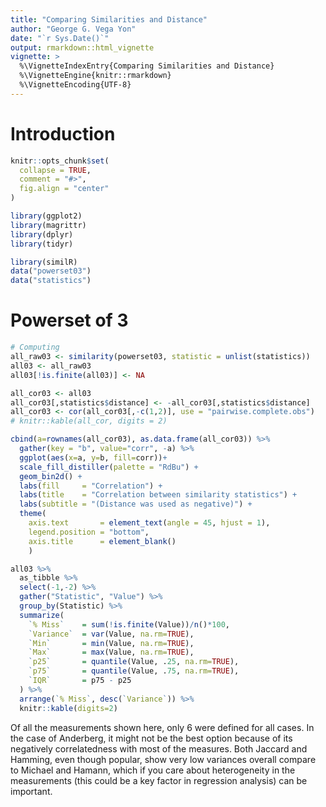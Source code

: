 ```yaml
---
title: "Comparing Similarities and Distance"
author: "George G. Vega Yon"
date: "`r Sys.Date()`"
output: rmarkdown::html_vignette
vignette: >
  %\VignetteIndexEntry{Comparing Similarities and Distance}
  %\VignetteEngine{knitr::rmarkdown}
  %\VignetteEncoding{UTF-8}
---
```


# Introduction


```r
knitr::opts_chunk$set(
  collapse = TRUE,
  comment = "#>",
  fig.align = "center"
)
```

```r
library(ggplot2)
library(magrittr)
library(dplyr)
library(tidyr)
```


```r
library(similR)
data("powerset03")
data("statistics")
```

# Powerset of 3

```r
# Computing 
all_raw03 <- similarity(powerset03, statistic = unlist(statistics))
all03 <- all_raw03
all03[!is.finite(all03)] <- NA

all_cor03 <- all03
all_cor03[,statistics$distance] <- -all_cor03[,statistics$distance]
all_cor03 <- cor(all_cor03[,-c(1,2)], use = "pairwise.complete.obs")
# knitr::kable(all_cor, digits = 2)
```

```r
cbind(a=rownames(all_cor03), as.data.frame(all_cor03)) %>%
  gather(key = "b", value="corr", -a) %>%
  ggplot(aes(x=a, y=b, fill=corr))+
  scale_fill_distiller(palette = "RdBu") +
  geom_bin2d() +
  labs(fill     = "Correlation") +
  labs(title    = "Correlation between similarity statistics") +
  labs(subtitle = "(Distance was used as negative)") +
  theme(
    axis.text       = element_text(angle = 45, hjust = 1),
    legend.position = "bottom",
    axis.title      = element_blank()
    )
```

```r
all03 %>%
  as_tibble %>%
  select(-1,-2) %>%
  gather("Statistic", "Value") %>%
  group_by(Statistic) %>%
  summarize(
    `% Miss`    = sum(!is.finite(Value))/n()*100,
    `Variance`  = var(Value, na.rm=TRUE),
    `Min`       = min(Value, na.rm=TRUE),
    `Max`       = max(Value, na.rm=TRUE),
    `p25`       = quantile(Value, .25, na.rm=TRUE),
    `p75`       = quantile(Value, .75, na.rm=TRUE),
    `IQR`       = p75 - p25
  ) %>% 
  arrange(`% Miss`, desc(`Variance`)) %>%
  knitr::kable(digits=2)
```

Of all the measurements shown here, only 6 were defined for all cases. In the case of Anderberg, it might not be the best option because of its negatively correlatedness with most of the measures. Both Jaccard and Hamming, even though popular, show very low variances overall compare to Michael and Hamann, which if you care about heterogeneity in the measurements (this could be a key factor in regression analysis) can be important.


